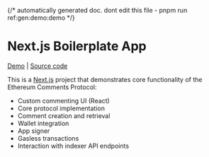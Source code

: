 {/* automatically generated doc. dont edit this file - pnpm run ref:gen:demo:demo */}
# Next.js Boilerplate App

[Demo](https://demo.ethcomments.xyz/) | [Source code](https://github.com/ecp-eth/comments-monorepo/tree/main/apps/demo)

This is a [Next.js](https://nextjs.org) project that demonstrates core functionality of the Ethereum Comments Protocol:

- Custom commenting UI (React)
- Core protocol implementation
- Comment creation and retrieval
- Wallet integration
- App signer
- Gasless transactions
- Interaction with indexer API endpoints